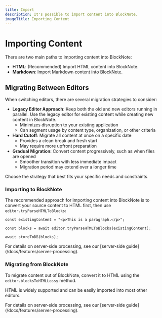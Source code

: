 ```yaml
---
title: Import
description: It's possible to import content into BlockNote.
imageTitle: Importing Content
---
```


# Importing Content

There are two main paths to importing content into BlockNote:

- **HTML**: (Recommended) Import HTML content into BlockNote.
- **Markdown**: Import Markdown content into BlockNote.

## Migrating Between Editors

When switching editors, there are several migration strategies to consider:

- **Legacy Editor Approach**: Keep both the old and new editors running in parallel. Use the legacy editor for existing content while creating new content in BlockNote.
  - Minimizes disruption to your existing application
  - Can segment usage by content type, organization, or other criteria
- **Hard Cutoff**: Migrate all content at once on a specific date
  - Provides a clean break and fresh start
  - May require more upfront preparation
- **Gradual Migration**: Convert content progressively, such as when files are opened
  - Smoother transition with less immediate impact
  - Migration period may extend over a longer time

Choose the strategy that best fits your specific needs and constraints.

### Importing to BlockNote

The recommended approach for importing content into BlockNote is to convert your source content to HTML first, then use `editor.tryParseHTMLToBlocks`:

```tsx
const existingContent = "<p>This is a paragraph.</p>";

const blocks = await editor.tryParseHTMLToBlocks(existingContent);

await storeToDB(blocks);
```

<Callout type="info">
  For details on server-side processing, see our [server-side
  guide](/docs/features/server-processing).
</Callout>

### Migrating from BlockNote

To migrate content out of BlockNote, convert it to HTML using the `editor.blocksToHTMLLossy` method.

HTML is widely supported and can be easily imported into most other editors.

<Callout type="info">
  For details on server-side processing, see our [server-side
  guide](/docs/features/server-processing).
</Callout>

